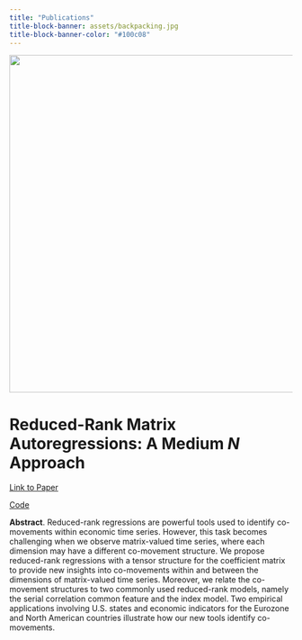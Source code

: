 ```yaml
---
title: "Publications"
title-block-banner: assets/backpacking.jpg
title-block-banner-color: "#100c08"
---
```


<style>

#title-block-header {
  margin-block-end: -25rem;
  position: relative;
  margin-top: 1px;
  height: 800px;
}

.quarto-title-banner {
  margin-block-end: 1rem;
  position: relative;
  margin-top: -10px;
  height: 85%;
}

</style>


![](assets/rrmarfig.png){width=600}

# Reduced-Rank Matrix Autoregressions: A Medium $N$ Approach

[Link to Paper](https://arxiv.org/abs/2407.07973)

[Code](https://github.com/ivanuricardo/RR-MAR)
 
**Abstract**.
Reduced-rank regressions are powerful tools used to identify co-movements within economic time series.
However, this task becomes challenging when we observe matrix-valued time series, where each dimension may have a different co-movement structure.
We propose reduced-rank regressions with a tensor structure for the coefficient matrix to provide new insights into co-movements within and between the dimensions of matrix-valued time series.
Moreover, we relate the co-movement structures to two commonly used reduced-rank models, namely the serial correlation common feature and the index model.
Two empirical applications involving U.S.\ states and economic indicators for the Eurozone and North American countries illustrate how our new tools identify co-movements.

